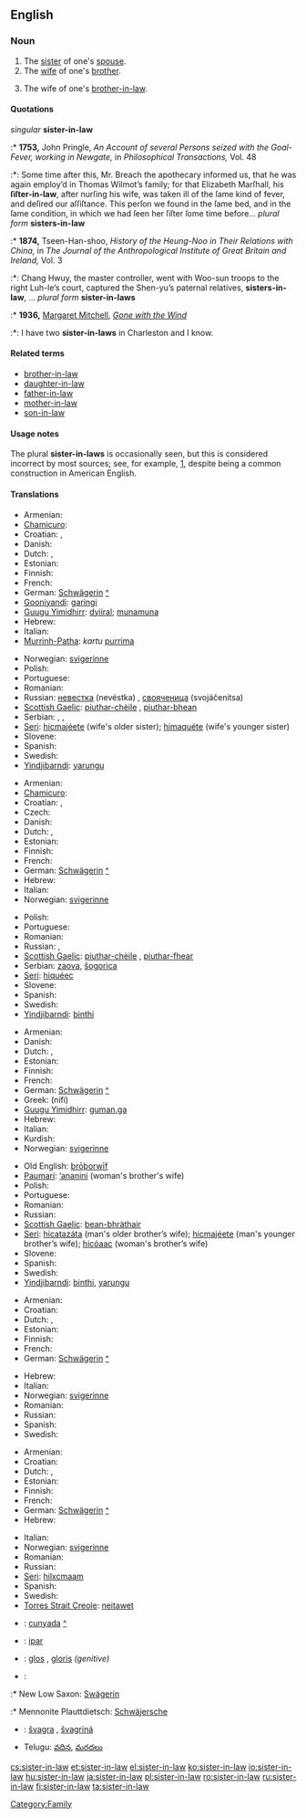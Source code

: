 ==English==

===Noun===
{{en-noun|sg=[[sister]]-[[in]]-[[law]]|pl=sisters-in-law}}

# The [[sister]] of one's [[spouse]].
# The [[wife]] of one's [[brother]].
# {{context|less common}} The wife of one's [[brother-in-law]].

====Quotations====
''singular'' '''sister-in-law'''
:* '''1753,''' John Pringle, ''An Account of several Persons seized with the Goal-Fever, working in Newgate,'' in ''Philosophical Transactions,'' Vol. 48
:*: Some time after this, Mr. Breach the apothecary informed us, that he was again employ’d in Thomas Wilmot’s family; for that Elizabeth Marſhall, his '''ſiſter-in-law''', after nurſing his wife, was taken ill of the ſame kind of fever, and deſired our aſſiſtance. This perſon we found in the ſame bed, and in the ſame condition, in which we had ſeen her ſiſter ſome time before...
''plural form'' '''sisters-in-law'''
:* '''1874,''' Tseen-Han-shoo, ''History of the Heung-Noo in Their Relations with China,'' in ''The Journal of the Anthropological Institute of Great Britain and Ireland,'' Vol. 3
:*: Chang Hwuy, the master controller, went with Woo-sun troops to the right Luh-le’s court, captured the Shen-yu’s paternal relatives, '''sisters-in-law''', ...
''plural form'' '''sister-in-laws'''
:* '''1936,''' [[w:Margaret Mitchell|Margaret Mitchell]], ''[[w:Gone with the Wind|Gone with the Wind]]''
:*: I have two '''sister-in-laws''' in Charleston and I know.

====Related terms====
* [[brother-in-law]]
* [[daughter-in-law]]
* [[father-in-law]]
* [[mother-in-law]]
* [[son-in-law]]

====Usage notes====
The plural '''sister-in-laws''' is occasionally seen, but this is considered incorrect by most sources; see, for example, [http://www.wsu.edu/~brians/errors/sisterinlaws.html], despite being a common construction in American English.

====Translations====
{{trans-top|wife's sister}}
* Armenian: {{t|hy|քենի|tr=k'eni|sc=Armn|xs=Armenian}}
* [[Chamicuro]]: {{tø|ccc|pus̈hana}}
* Croatian: {{t-|hr|svast|f}}, {{t-|hr|svastika|f}}
* Danish: {{t+|da|svigerinde}}
* Dutch: {{t+|nl|schoonzus|f}}, {{t+|nl|schoonzuster|f}}
* Estonian: {{t-|et|käli}}
* Finnish: {{t+|fi|käly}}
* French: {{t+|fr|belle-sœur|f}}
* German: [[Schwägerin]] {{f}} [[:de:Schwägerin|^]]
* [[Gooniyandi]]: [[garingi]]
* [[Guugu Yimidhirr]]: [[dyiiral]]; [[munamuna]] {{avoidance}}
* Hebrew: {{he-translation|גיסה|gisá|wv=גִּיסָה}} {{f}}
* Italian: {{t+|it|cognata|f}}
* [[Murrinh-Patha]]: ''kartu'' [[purrima]]
{{trans-mid}}
* Norwegian: [[svigerinne]] {{f}}
* Polish: {{t+|pl|szwagierka|f}}
* Portuguese: {{t+|pt|cunhada|f}}
* Romanian: {{t+|ro|cumnată|f}}
* Russian: [[невестка]] (nevéstka) {{f}}, [[свояченица]] (svojáčenitsa) {{f}}
* [[Scottish Gaelic]]: [[piuthar-chèile]] {{f}}, [[piuthar-bhean]] {{f}}
* Serbian: {{t-|sr|svast|f}}, {{t-|sr|svastika|f}}, {{t-|sr|svakinja}}
* [[Seri]]: [[hicmajeete|hicmajéete]] (wife's older sister); [[himaquete|himaquéte]] (wife's younger sister)
* Slovene: {{t+|sl|svakinja|f}}
* Spanish: {{t-|es|cuñada|f}}
* Swedish: {{t+|sv|svägerska|c}}
* [[Yindjibarndi]]: [[yarungu]]
{{trans-bottom}}

{{trans-top|husband's sister}}
* Armenian: {{t-|hy|տալ|tr=tal|sc=Armn|xs=Armenian}}
* [[Chamicuro]]: {{tø|ccc|pus̈hana}}
* Croatian: {{t-|hr|zaova|f}}, {{t-|hr|šogorica|f}}
* Czech: {{t+|cs|švagrová|f}}
* Danish: {{t+|da|svigerinde}}
* Dutch: {{t+|nl|schoonzus|f}}, {{t+|nl|schoonzuster|f}}
* Estonian: {{t-|et|nadu}}
* Finnish: {{t+|fi|nato}}
* French: {{t+|fr|belle-sœur|f}}
* German: [[Schwägerin]] {{f}} [[:de:Schwägerin|^]]
* Hebrew: {{he-translation|גיסה|gisá|wv=גִּיסָה}} {{f}}
* Italian: {{t+|it|cognata|f}}
* Norwegian: [[svigerinne]] {{f}}
{{trans-mid}}
* Polish: {{t+|pl|szwagierka|f}}
* Portuguese: {{t+|pt|cunhada|f}}
* Romanian: {{t+|ro|cumnată|f}}
* Russian: {{t+|ru|невестка|f|tr=nevéstka|sc=Cyrl}}, {{t+|ru|золовка|f|tr=zolóvka|sc=Cyrl}}
* [[Scottish Gaelic]]: [[piuthar-chèile]] {{f}}, [[piuthar-fhear]] {{f}}
* Serbian: [[zaova]], [[šogorica]]
* [[Seri]]: [[hiqueec|hiquéec]]
* Slovene: {{t+|sl|svakinja|f}}
* Spanish: {{t-|es|cuñada|f}}
* Swedish: {{t+|sv|svägerska|c}}
* [[Yindjibarndi]]: [[binthi]]
{{trans-bottom}}

{{trans-top|brother's wife}}
* Armenian: {{t|hy|հարս|tr=hars|sc=Armn|xs=Armenian}}
* Danish: {{t+|da|svigerinde}}
* Dutch: {{t+|nl|schoonzus|f}}, {{t+|nl|schoonzuster|f}}
* Estonian: {{t-|et|käli}}
* Finnish: {{t+|fi|käly}}
* French: {{t+|fr|belle-sœur|f}}
* German: [[Schwägerin]] {{f}} [[:de:Schwägerin|^]]
* Greek: {{t+|el|νύφη|f|s|sc=Grek}} (nífi)
* [[Guugu Yimidhirr]]: [[guman.ga]]
* Hebrew: {{he-translation|גיסה|gisá|wv=גִּיסָה}} {{f}}
* Italian: {{t+|it|cognata|f}}
* Kurdish: {{KUchar|[[براژن]]}}
* Norwegian: [[svigerinne]] {{f}}
{{trans-mid}}
* Old English: [[broþorwif|brōþorwīf]] {{n}}
* [[Paumarí]]: [[ʼananini]] {{f}} (woman's brother's wife)
* Polish: {{t+|pl|bratowa|f}}
* Portuguese: {{t+|pt|cunhada|f}}
* Romanian: {{t+|ro|cumnată|f}}
* Russian: {{t+|ru|невестка|f|tr=nevéstka|sc=Cyrl}}
* [[Scottish Gaelic]]: [[bean-bhràthair]] {{f}}
* [[Seri]]: [[hicatazata|hicatazáta]] (man's older brother’s wife); [[hicmajeete|hicmajéete]] (man's younger brother’s wife); [[hicoaac|hicóaac]] (woman's brother’s wife)
* Slovene: {{t+|sl|svakinja|f}}
* Spanish: {{t-|es|cuñada|f}}
* Swedish: {{t+|sv|svägerska|c}}
* [[Yindjibarndi]]: [[binthi]], [[yarungu]]
{{trans-bottom}}

{{trans-top|wife's brother's wife}}
* Armenian: {{t|hy|հարս|tr=hars|sc=Armn|xs=Armenian}}
* Croatian: {{t-|hr|šurjakinja|f}}
* Dutch: {{t+|nl|schoonzus|f}}, {{t+|nl|schoonzuster|f}}
* Estonian: {{t-|et|käli}}
* Finnish: {{t+|fi|käly}}
* French: {{t+|fr|belle-sœur|f}}
* German: [[Schwägerin]] {{f}} [[:de:Schwägerin|^]]
{{trans-mid}}
* Hebrew: {{he-translation|גיסה|gisá|wv=גִּיסָה}} {{f}}
* Italian: {{t+|it|cognata|f}}
* Norwegian: [[svigerinne]] {{f}}
* Romanian: {{t+|ro|cumnată|f}}
* Russian: {{t+|ru|невестка|f|tr=nevéstka|sc=Cyrl}}
* Spanish: {{t-|es|cuñada|f}}
* Swedish: {{t+|sv|svägerska|c}}
{{trans-bottom}}

{{trans-top|husband's brother's wife}}
* Armenian: {{t|hy|տագերակին|tr=tagerakin|sc=Armn|xs=Armenian}}
* Croatian: {{t-|hr|jetrva|f}}
* Dutch: {{t+|nl|schoonzus|f}}, {{t+|nl|schoonzuster|f}}
* Estonian: {{t-|et|käli}}
* Finnish: {{t+|fi|käly}}
* French: {{t+|fr|belle-sœur|f}}
* German: [[Schwägerin]] {{f}} [[:de:Schwägerin|^]]
* Hebrew: {{he-translation|גיסה|gisá|wv=גִּיסָה}} {{f}}
{{trans-mid}}
* Italian: {{t+|it|cognata|f}}
* Norwegian: [[svigerinne]] {{f}}
* Romanian: {{t+|ro|cumnată|f}}
* Russian: {{t+|ru|невестка|f|tr=nevéstka|sc=Cyrl}}
* [[Seri]]: [[hilxcmaam]]
* Spanish: {{t-|es|cuñada|f}}
* Swedish: {{t+|sv|svägerska|c}}
* [[Torres Strait Creole]]: [[neitawet]] {{context|eastern dialect}}
{{trans-bottom}}

{{checktrans-top}}
* {{ttbc|Catalan}}: [[cunyada]] {{f}} [[:ca:cunyada|^]]
* {{ttbc|Indonesian}}: [[ipar]]
* {{ttbc|Latin}}: [[glos]] {{f}}, [[gloris]] ''(genitive)''
* {{ttbc|Low German}}:
:* New Low Saxon: [[Swägerin]] {{f}}
:* Mennonite Plauttdietsch: [[Schwäjersche]] {{f}}
* {{ttbc|Slovak}}: [[švagra]] {{f}}, [[švagriná]] {{f}}
* Telugu: [[వదిన]], [[మరదలు]]
{{trans-bottom}}

[[Category:Family]]

[[cs:sister-in-law]]
[[et:sister-in-law]]
[[el:sister-in-law]]
[[ko:sister-in-law]]
[[io:sister-in-law]]
[[hu:sister-in-law]]
[[ja:sister-in-law]]
[[pl:sister-in-law]]
[[ro:sister-in-law]]
[[ru:sister-in-law]]
[[fi:sister-in-law]]
[[ta:sister-in-law]]